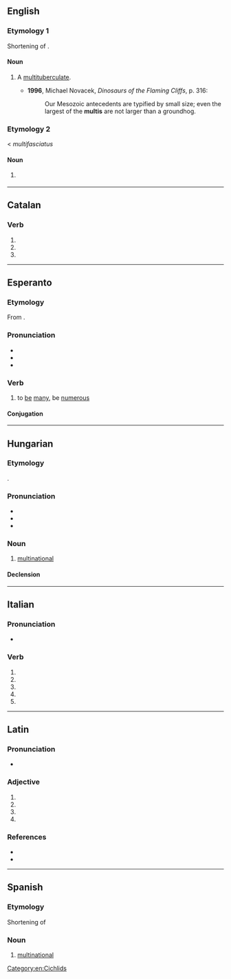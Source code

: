 {{also|multi-|mulți}}
==English==

===Etymology 1===
Shortening of {{m|en|multituberculate}}.

====Noun====
{{en-noun}}

# {{lb|en|informal|paleontology}} A [[multituberculate]].
#* '''1996''', Michael Novacek, ''Dinosaurs of the Flaming Cliffs'', p. 316:
#*: Our Mesozoic antecedents are typified by small size; even the largest of the '''multis''' are not larger than a groundhog.

===Etymology 2===
< ''multifasciatus''

====Noun====
{{en-noun|multies}}

# {{lb|en|informal}} {{taxlink|Neolamprologus multifasciatus|species|ver=190611}} {{gloss|small shell-dwelling [[cichlid]] endemic to Lake Tanganyika, popular as aquarium fish}}

[[Category:en:Cichlids]]

----

==Catalan==

===Verb===
{{head|ca|verb form}}

# {{ca-verb form of|p=3|n=sg|m=impr|multar}}
# {{ca-verb form of|p=3|n=sg|t=pres|m=sub|multar}}
# {{ca-verb form of|p=1|n=sg|t=pres|m=sub|multar}}

----

==Esperanto==

===Etymology===
From {{af|eo|multe|t1=a lot|-i}}.

===Pronunciation===
* {{IPA|eo|/ˈmulti/}}
* {{hyph|eo|mult|i}}
* {{rhymes|eo|ulti}}

===Verb===
{{eo-head}}

# {{lb|eo|intransitive}} to [[be]] [[many]], be [[numerous]]

====Conjugation====
{{eo-conj|intr=yes}}

----

==Hungarian==

===Etymology===
{{apocopic form|hu|[[multinacionális]] [[vállalat]]|t=multinational company}}.

===Pronunciation===
* {{hu-IPA}}
* {{hyphenation|hu|mul|ti}}
* {{rhymes|hu|ti}}

===Noun===
{{hu-noun|k}}

# {{lb|hu|colloquial}} [[multinational]] {{gloss|a multinational company}}

====Declension====
{{hu-infl-nom|multi|o}}{{hu-pos-tok|multi|ja}}

----

==Italian==

===Pronunciation===
* {{rhymes|it|ulti}}

===Verb===
{{head|it|verb form}}

# {{inflection of|it|multare||2|s|pres|indc}}
# {{inflection of|it|multare||1|s|pres|subj}}
# {{inflection of|it|multare||2|s|pres|subj}}
# {{inflection of|it|multare||3|s|pres|subj}}
# {{inflection of|it|multare||3|s|impr}}

----

==Latin==

===Pronunciation===
* {{la-IPA|multī}}

===Adjective===
{{la-adj-form|multī}}

# {{inflection of|la|multus||gen|m|s}}
# {{inflection of|la|multus||nom|m|p}}
# {{inflection of|la|multus||voc|m|p}}
# {{inflection of|la|multus||gen|n|s}}

===References===
* {{R:Gaffiot}}
* {{R:M&A}}

----

==Spanish==

===Etymology===
Shortening of {{l|es|multinacional}}

===Noun===
{{es-noun|f}}

# [[multinational]]